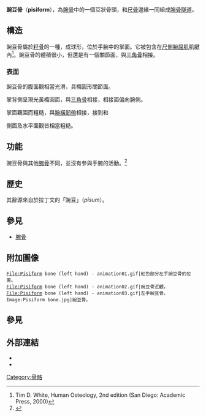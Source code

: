 {{Infobox bone
| Name          = 豌豆骨
| Latin         = Os pisiforme
| Image         = Pisiform bone (left hand) 01 palmar view.png
| Caption       = 左手碗豆骨，掌面觀，紅色的就是豌豆骨
| Image2        = Gray224.png
| Caption2      = 左手碗豆骨
| Origins       = [[Ulnar_collateral_ligament_of_wrist_joint|ulnar collateral ligament]]
| Insertions    =
| Articulations = [[triangular_bone|triangular]]
<!--
| GraySubject   = 54
| GrayPage      = 225
| MeshName      = Pisiform+Bone
| MeshNumber    = A02.835.232.087.319.150.600
| DorlandsPre   = o_07
| DorlandsSuf   = 12598620
| FMA           = 23718
-->
}}
'''豌豆骨'''（'''pisiform'''），為[[腕骨|腕骨]]中的一個豆狀骨頭，和[[尺骨|尺骨]]邊緣一同組成[[腕骨隧道|腕骨隧道]]。

==構造==

豌豆骨屬於[[籽骨|籽骨]]的一種，成球形，位於手腕中的掌面。它被包含在[[尺側腕屈肌|尺側腕屈肌]]肌腱內<ref>Tim D. White, Human Osteology, 2nd edition (San Diego: Academic Press, 2000)</ref>{{rp|199,205}}。豌豆骨的體積很小，但還是有一個關節面，與[[三角骨|三角骨]]相接。

===表面===

豌豆骨的腹面觀相當光滑，具橢圓形關節面。

掌背側呈現光黃橢圓面，與[[三角骨|三角骨]]相接，相接面偏向腕側。

掌面觀園而粗糙，與[[腕橫韌帶|腕橫韌帶]]相接，接到{{le|尺側腕屈肌|flexor carpi ulnaris}}和{{le|外展小指肌|Abductor digiti quinti muscle (hand)}}

側面及水平面觀皆相當粗糙。

==功能==
豌豆骨與其他[[腕骨|腕骨]]不同，並沒有參與手腕的活動。<ref>{{cite book|title=Beasley's Surgery of the Hand|year=2003|publisher=Thieme New York|isbn=9781282950023}}</ref> {{rp|5}}

==歷史==
其辭源來自於拉丁文的「豌豆」（''pīsum''）。

==參見==
{{Commons}}
{{Anatomy-terms}}
* [[腕骨|腕骨]]


==附加圖像==
<gallery>
 File:Pisiform bone (left hand) - animation01.gif|紅色部分左手豌豆骨的位置。
 File:Pisiform bone (left hand) - animation02.gif|豌豆骨近觀。
 File:Pisiform bone (left hand) - animation03.gif|左手豌豆骨。
 Image:Pisiform bone.jpg|豌豆骨。

</gallery>

==參見==
{{reflist}}

==外部連結==
* {{ViennaCrossSection|limbs/hand/hand-fr-1}}
* {{KansasHandKinesiology|bone/pisiform.html}}

{{Bones of upper extremity}}

[[Category:骨骼|Category:骨骼]]